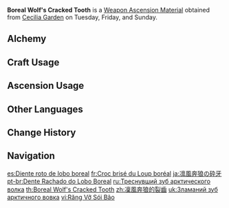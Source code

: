 {{Item Infobox
|id           = 114006
|image        = Item Boreal Wolf's Cracked Tooth.png
|type         = Weapon Ascension Materials
|invCategory  = Character Development Items
|group        = Boreal Wolf Teeth
|quality      = 3
|description  = The life of a wolf is not without violence; broken bones or cracked teeth are nothing special.<br>[[Boreas|Andrius]] found humans to be a disappointment, but believed babies to be innocent. If both the wolf pack and the adopted children chose each other, then they become a Lupical, a fated family.
|day1         = Tuesday
|day2         = Friday
|day3         = Sunday
|source1      = Cecilia Garden
|source2      = [[Alchemy]]
|source3      = [[Parametric Transformer]]
}}
'''Boreal Wolf's Cracked Tooth''' is a [[Weapon Ascension Material]] obtained from [[Cecilia Garden]] on Tuesday, Friday, and Sunday.
==Alchemy==
{{Recipe
|type = Crafting
|Boreal Wolf's Milk Tooth = 3
|Mora = 125
|sort = Boreal Wolf's Milk Tooth;Mora
}}
==Craft Usage==
{{Craft Usage}}

==Ascension Usage==
{{Ascension Usage}}

==Other Languages==
{{Other Languages
|en      = Boreal Wolf's Cracked Tooth
|zhs     = 凛风奔狼的裂齿
|zhs_rm  = Lǐnfēng Bēnláng de Lièchǐ
|zht     = 凜風奔狼的裂齒
|zht_rm  = Lǐnfēng Bēnláng de Lièchǐ
|zh_tl   = Cracked Fang of the Cold Wind Running Wolf
|ja      = 凛風奔狼の砕牙
|ja_rm   = Rinfuu Honrou no Saiga{{Assumed}}
|ja_tl   = Cracked Fang of the Cold Wind Running Wolf
|ko      = 칼바람 울프의 이빨
|ko_rm   = Kalbaram Ulpeu-ui Ippal
|ko_tl   = Tooth of Biting Wind Wolf
|es      = Diente roto de lobo boreal
|es_tl   = Broken Tooth of Boreal Wolf
|fr      = Croc brisé du Loup boréal
|fr_tl   = Boreal Wolf's Broken Fang
|ru      = Треснувший зуб арктического волка
|ru_tl   = Arctic Wolf's Cracked Tooth
|th      = Boreal Wolf's Cracked Tooth
|vi      = Răng Vỡ Sói Bão
|vi_tl   = 
|de      = Zersplitterter Zahn des borealischen Wolfs
|de_tl   = Splintered Tooth of the Boreal Wolf
|id      = Boreal Wolf's Cracked Tooth
|pt      = Dente Rachado do Lobo Boreal
|pt_tl   = 
|tr      = Kutup Kurdunun Çatlak Dişi
|tr_tl   = Arctic Wolf's Splintered Tooth
|it      = Dente rotto del Lupo boreale
|it_tl   = 
}}

==Change History==
{{Change History|1.0}}

==Navigation==
{{Development Item Navbox|Weapon Materials}}

[[es:Diente roto de lobo boreal]]
[[fr:Croc brisé du Loup boréal]]
[[ja:凛風奔狼の砕牙]]
[[pt-br:Dente Rachado do Lobo Boreal]]
[[ru:Треснувший зуб арктического волка]]
[[th:Boreal Wolf's Cracked Tooth]]
[[zh:凜風奔狼的裂齒]]
[[uk:Зламаний зуб арктичного вовка]]
[[vi:Răng Vỡ Sói Bão]]